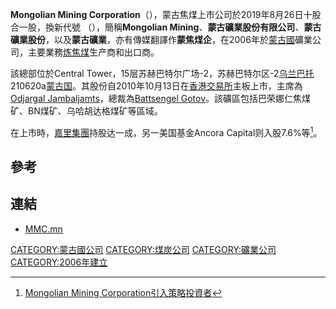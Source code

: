 '''Mongolian Mining Corporation'''（{{sehk|0975}}），蒙古焦煤上市公司於2019年8月26日十股合一股，換新代號 （{{sehk|2947}}），簡稱'''Mongolian Mining'''、'''蒙古礦業股份有限公司'''、'''蒙古礦業股份'''，以及'''蒙古礦業'''，亦有傳媒翻譯作'''蒙焦煤企'''，在2006年於[[蒙古國|蒙古國]]礦業公司，主要業務[[炼焦煤|炼焦煤]]生产商和出口商。

該總部位於Central Tower，15层苏赫巴特尔广场-2，苏赫巴特尔区-2[[乌兰巴托|乌兰巴托]]210620a[[蒙古国|蒙古国]]。其股份自2010年10月13日在[[香港交易所|香港交易所]]主板上市，主席為[[Odjargal__Jambaljamts|Odjargal  Jambaljamts]]，總裁為[[Battsengel_Gotov|Battsengel Gotov]]。該礦區包括巴荣娜仁焦煤矿、BN煤矿、乌哈胡达格煤矿等區域。

在上市時，[[嘉里集團|嘉里集團]]持股达一成，另一美国基金Ancora Capital则入股7.6%等<ref>[http://www.hkipo.cn/article/48/2299.html Mongolian Mining Corporation引入策略投資者]{{dead link|date=2018年4月 |bot=InternetArchiveBot |fix-attempted=yes }}</ref>。

==參考==
{{REFLIST}}

==連結==
*[http://www.mmc.mn MMC.mn]

[[CATEGORY:蒙古國公司|CATEGORY:蒙古國公司]]
[[CATEGORY:煤炭公司|CATEGORY:煤炭公司]]
[[CATEGORY:礦業公司|CATEGORY:礦業公司]]
[[CATEGORY:2006年建立|CATEGORY:2006年建立]]